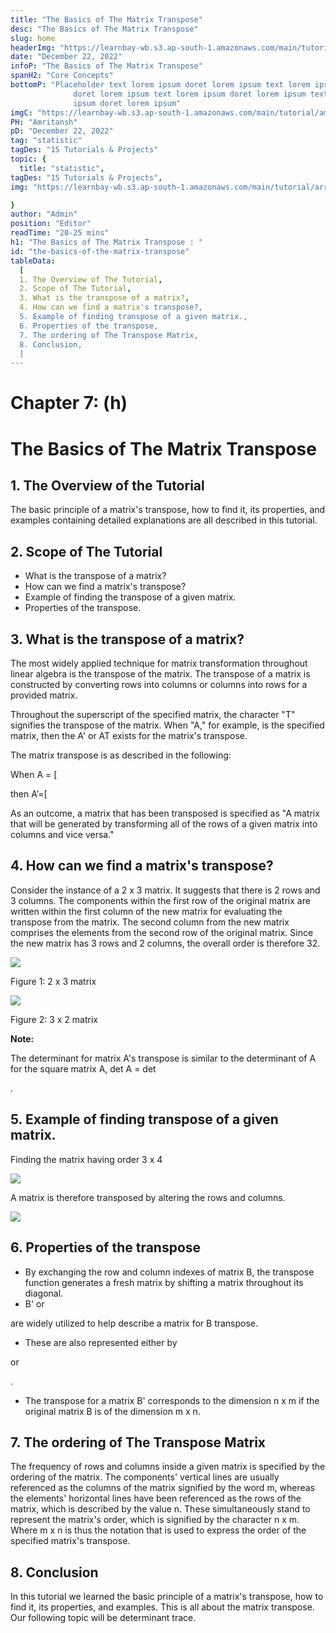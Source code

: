 ```yaml
---
title: "The Basics of The Matrix Transpose"
desc: "The Basics of The Matrix Transpose"
slug: home
headerImg: "https://learnbay-wb.s3.ap-south-1.amazonaws.com/main/tutorial/python.png"
date: "December 22, 2022"
infoP: "The Basics of The Matrix Transpose"
spanH2: "Core Concepts"
bottomP: "Placeholder text lorem ipsum doret lorem ipsum text lorem ipsum
              doret lorem ipsum text lorem ipsum doret lorem ipsum text lorem
              ipsum doret lorem ipsum"
imgC: "https://learnbay-wb.s3.ap-south-1.amazonaws.com/main/tutorial/amritansh.png"
PH: "Amritansh"
pD: "December 22, 2022"
tag: "statistic"
tagDes: "15 Tutorials & Projects"
topic: {
  title: "statistic",
tagDes: "15 Tutorials & Projects",
img: "https://learnbay-wb.s3.ap-south-1.amazonaws.com/main/tutorial/arrow.png"

}
author: "Admin"
position: "Editor"
readTime: "20-25 mins"
h1: "The Basics of The Matrix Transpose : "
id: "the-basics-of-the-matrix-transpose"
tableData:
  [
  1. The Overview of The Tutorial, 
  2. Scope of The Tutorial,  
  3. What is the transpose of a matrix?,  
  4. How can we find a matrix's transpose?, 
  5. Example of finding transpose of a given matrix.,
  6. Properties of the transpose,
  7. The ordering of The Transpose Matrix,
  8. Conclusion,
  ]
---
```


# **Chapter 7: (h)**


# **The Basics of The Matrix Transpose**


## 1. The Overview of the Tutorial

The basic principle of a matrix's transpose, how to find it, its properties, and examples containing detailed explanations are all described in this tutorial.


## 2. Scope of The Tutorial



* What is the transpose of a matrix?
* How can we find a matrix's transpose?
* Example of finding the transpose of a given matrix.
* Properties of the transpose.


## 3. What is the transpose of a matrix?

The most widely applied technique for matrix transformation throughout linear algebra is the transpose of the matrix. The transpose of a matrix is constructed by converting rows into columns or columns into rows for a provided matrix. 

Throughout the superscript of the specified matrix, the character "T" signifies the transpose of the matrix. When "A," for example, is the specified matrix, then the A' or AT exists for the matrix's transpose.

The matrix transpose is as described in the following:

When A = [

then A’=[

As an outcome, a matrix that has been transposed is specified as "A matrix that will be generated by transforming all of the rows of a given matrix into columns and vice versa."


## 4. How can we find a matrix's transpose?

Consider the instance of a 2 x 3 matrix. It suggests that there is 2 rows and 3 columns. The components within the first row of the original matrix are written within the first column of the new matrix for evaluating the transpose from the matrix. The second column from the new matrix comprises the elements from the second row of the original matrix. Since the new matrix has 3 rows and 2 columns, the overall order is therefore 32.


<img src="https://learnbay-wb.s3.ap-south-1.amazonaws.com/main/tutorial/statistics/1st+image+for+matrix+transpose.jpg"></img>



Figure 1: 2 x 3 matrix


<img src="https://learnbay-wb.s3.ap-south-1.amazonaws.com/main/tutorial/statistics/2nd+image+for+the+transpose+matrix.jpg"></img>



Figure 2: 3 x 2 matrix


**Note:**

The determinant for matrix A's transpose is similar to the determinant of A for the square matrix A, det A = det

.


## 5. Example of finding transpose of a given matrix.

Finding the matrix having order 3 x 4


<img src="https://learnbay-wb.s3.ap-south-1.amazonaws.com/main/tutorial/statistics/1st+image+for+transpose+of+matrix.jpg"></img>


A matrix is therefore transposed by altering the rows and columns. 


<img src="https://learnbay-wb.s3.ap-south-1.amazonaws.com/main/tutorial/statistics/2nd+image+for+transpose+of+matrix.jpg"></img>



## 6. Properties of the transpose



* By exchanging the row and column indexes of matrix B, the transpose function generates a fresh matrix by shifting a matrix throughout its diagonal.
* B' or 

are widely utilized to help describe a matrix for B transpose. 
* These are also represented either by 

or 

.
* The transpose for a matrix B' corresponds to the dimension n x m if the original matrix B is of the dimension m x n.


## 7. The ordering of The Transpose Matrix

The frequency of rows and columns inside a given matrix is specified by the ordering of the matrix. The components' vertical lines are usually referenced as the columns of the matrix signified by the word m, whereas the elements' horizontal lines have been referenced as the rows of the matrix, which is described by the value n. These simultaneously stand to represent the matrix's order, which is signified by the character n x m. Where m x n is thus the notation that is used to express the order of the specified matrix's transpose.


## 8. Conclusion

In this tutorial we learned the basic principle of a matrix's transpose, how to find it, its properties, and examples. This is all about the matrix transpose. Our following topic will be determinant trace.


